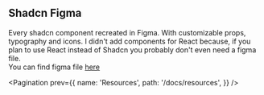 ## Shadcn Figma

Every shadcn component recreated in Figma. With customizable props, typography and icons.
I didn't add components for React because, if you plan to use React instead of Shadcn you probably don't even need a figma file.
<br />
You can find figma file  <a href="https://www.figma.com/community/file/1445024004618320019" target="_blank">here</a>

<EditThisPage markdownPath="/docs/figma/page.mdx" />

<Pagination
  prev={{
    name: 'Resources',
    path: '/docs/resources',
  }}
/>